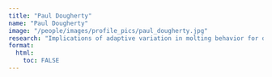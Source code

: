 ```yaml
---
title: "Paul Dougherty"
name: "Paul Dougherty"
image: "/people/images/profile_pics/paul_dougherty.jpg"
research: "Implications of adaptive variation in molting behavior for diversifcation in and conservation of North American passerines"
format:
  html:
    toc: FALSE
---
```


